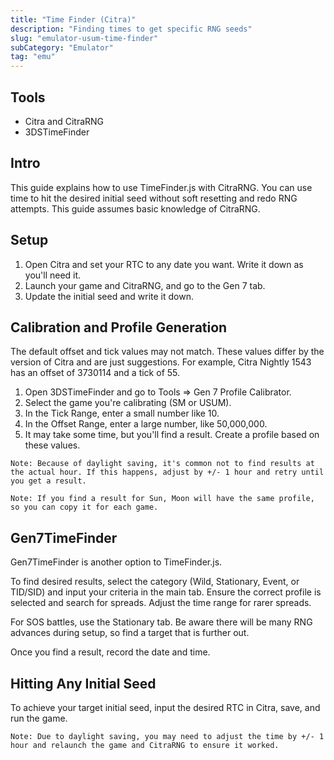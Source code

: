 ```yaml
---
title: "Time Finder (Citra)"
description: "Finding times to get specific RNG seeds"
slug: "emulator-usum-time-finder"
subCategory: "Emulator"
tag: "emu"
---
```


## Tools

- Citra and CitraRNG
- 3DSTimeFinder

## Intro

This guide explains how to use TimeFinder.js with CitraRNG. You can use time to hit the desired initial seed without soft resetting and redo RNG attempts. This guide assumes basic knowledge of CitraRNG.

## Setup

1. Open Citra and set your RTC to any date you want. Write it down as you'll need it.
2. Launch your game and CitraRNG, and go to the Gen 7 tab.
3. Update the initial seed and write it down.

## Calibration and Profile Generation

The default offset and tick values may not match. These values differ by the version of Citra and are just suggestions. For example, Citra Nightly 1543 has an offset of 3730114 and a tick of 55.

1. Open 3DSTimeFinder and go to Tools => Gen 7 Profile Calibrator.
2. Select the game you're calibrating (SM or USUM).
3. In the Tick Range, enter a small number like 10.
4. In the Offset Range, enter a large number, like 50,000,000.
5. It may take some time, but you'll find a result. Create a profile based on these values.

```
Note: Because of daylight saving, it's common not to find results at the actual hour. If this happens, adjust by +/- 1 hour and retry until you get a result.
```

```
Note: If you find a result for Sun, Moon will have the same profile, so you can copy it for each game.
```

## Gen7TimeFinder

Gen7TimeFinder is another option to TimeFinder.js.

To find desired results, select the category (Wild, Stationary, Event, or TID/SID) and input your criteria in the main tab. Ensure the correct profile is selected and search for spreads. Adjust the time range for rarer spreads.

For SOS battles, use the Stationary tab. Be aware there will be many RNG advances during setup, so find a target that is further out.

Once you find a result, record the date and time.

## Hitting Any Initial Seed

To achieve your target initial seed, input the desired RTC in Citra, save, and run the game.

```
Note: Due to daylight saving, you may need to adjust the time by +/- 1 hour and relaunch the game and CitraRNG to ensure it worked.
```
